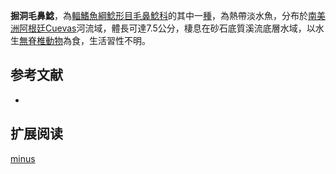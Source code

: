 {{Speciesbox
| name = 掘洞毛鼻鯰
| image = 
| image_width = 
| status = NE
| status_system = IUCN3.1
| genus = Trichomycterus
| species = minus
| authority = [[Fernández_&_Vari|Fernández & Vari]], 2012
| synonyms = 
}}

'''掘洞毛鼻鯰'''，為[[輻鰭魚綱|輻鰭魚綱]][[鯰形目|鯰形目]][[毛鼻鯰科|毛鼻鯰科]]的其中一[[種|種]]，為熱帶淡水魚，分布於[[南美洲|南美洲]][[阿根廷|阿根廷]]Cuevas河流域，體長可達7.5公分，棲息在砂石底質溪流底層水域，以水生[[無脊椎動物|無脊椎動物]]為食，生活習性不明。

==参考文献==
*{{FishBase_species|genus=Trichomycterus|species|minus|year=2014|month=11}}

== 扩展阅读 ==
{{refbegin}}
{{wikispecies-inline|Trichomycterus minus|掘洞毛鼻鯰}}
{{refend}}
{{Taxonbar|from=Q16642643}}

[[Category:毛鼻鯰属|minus]]


{{鯰形目小作品}}